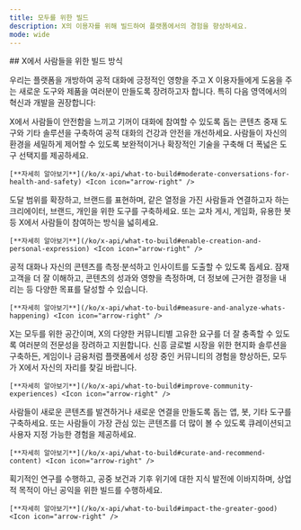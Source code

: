 ```yaml
---
title: 모두를 위한 빌드
description: X의 이용자를 위해 빌드하여 플랫폼에서의 경험을 향상하세요.
mode: wide
---
```


<div id="ways-to-build-for-people-on-x">
  ## X에서 사람들을 위한 빌드 방식
</div>

우리는 플랫폼을 개방하여 공적 대화에 긍정적인 영향을 주고 X 이용자들에게 도움을 주는 새로운 도구와 제품을 여러분이 만들도록 장려하고자 합니다. 특히 다음 영역에서의 혁신과 개발을 권장합니다:

<CardGroup>
  <Card title="건강과 안전을 위한 대화 중재" icon="bullhorn" iconType="solid">
    X에서 사람들이 안전함을 느끼고 기꺼이 대화에 참여할 수 있도록 돕는 콘텐츠 중재 도구와 기타 솔루션을 구축하여 공적 대화의 건강과 안전을 개선하세요. 사람들이 자신의 환경을 세밀하게 제어할 수 있도록 보완적이거나 확장적인 기술을 구축해 더 폭넓은 도구 선택지를 제공하세요.

    [**자세히 알아보기**](/ko/x-api/what-to-build#moderate-conversations-for-health-and-safety) <Icon icon="arrow-right" />
  </Card>

  <Card title="창작과 개인적 표현 지원" icon="bullhorn" iconType="solid">
    도달 범위를 확장하고, 브랜드를 표현하며, 같은 열정을 가진 사람들과 연결하고자 하는 크리에이터, 브랜드, 개인을 위한 도구를 구축하세요. 또는 교차 게시, 게임화, 유용한 봇 등 X에서 사람들이 참여하는 방식을 넓히세요.

    [**자세히 알아보기**](/ko/x-api/what-to-build#enable-creation-and-personal-expression) <Icon icon="arrow-right" />
  </Card>

  <Card title="‘무슨 일이 일어나고 있는지’ 측정 및 분석" icon="bullhorn" iconType="solid">
    공적 대화나 자신의 콘텐츠를 측정·분석하고 인사이트를 도출할 수 있도록 돕세요. 잠재고객을 더 잘 이해하고, 콘텐츠의 성과와 영향을 측정하며, 더 정보에 근거한 결정을 내리는 등 다양한 목표를 달성할 수 있습니다.

    [**자세히 알아보기**](/ko/x-api/what-to-build#measure-and-analyze-whats-happening) <Icon icon="arrow-right" />
  </Card>

  <Card title="커뮤니티 경험 개선" icon="bullhorn" iconType="solid">
    X는 모두를 위한 공간이며, X의 다양한 커뮤니티별 고유한 요구를 더 잘 충족할 수 있도록 여러분의 전문성을 장려하고 지원합니다. 신흥 글로벌 시장을 위한 현지화 솔루션을 구축하든, 게임이나 금융처럼 플랫폼에서 성장 중인 커뮤니티의 경험을 향상하든, 모두가 X에서 자신의 자리를 찾길 바랍니다.

    [**자세히 알아보기**](/ko/x-api/what-to-build#improve-community-experiences) <Icon icon="arrow-right" />
  </Card>

  <Card title="콘텐츠 큐레이션과 추천" icon="bullhorn" iconType="solid">
    사람들이 새로운 콘텐츠를 발견하거나 새로운 연결을 만들도록 돕는 앱, 봇, 기타 도구를 구축하세요. 또는 사람들이 가장 관심 있는 콘텐츠를 더 많이 볼 수 있도록 큐레이션되고 사용자 지정 가능한 경험을 제공하세요.

    [**자세히 알아보기**](/ko/x-api/what-to-build#curate-and-recommend-content) <Icon icon="arrow-right" />
  </Card>

  <Card title="공익에 기여" icon="bullhorn" iconType="solid">
    획기적인 연구를 수행하고, 공중 보건과 기후 위기에 대한 지식 발전에 이바지하며, 상업적 목적이 아닌 공익을 위한 빌드를 수행하세요.

    [**자세히 알아보기**](/ko/x-api/what-to-build#impact-the-greater-good) <Icon icon="arrow-right" />
  </Card>
</CardGroup>